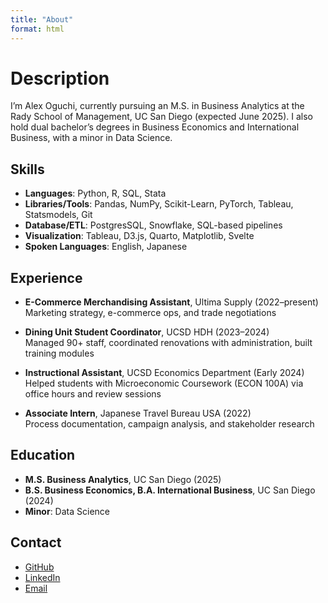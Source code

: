```yaml
---
title: "About"
format: html
---
```


# Description

I'm Alex Oguchi, currently pursuing an M.S. in Business Analytics at the Rady School of Management, UC San Diego (expected June 2025). I also hold dual bachelor's degrees in Business Economics and International Business, with a minor in Data Science.

## Skills

- **Languages**: Python, R, SQL, Stata  
- **Libraries/Tools**: Pandas, NumPy, Scikit-Learn, PyTorch, Tableau, Statsmodels, Git  
- **Database/ETL**: PostgresSQL, Snowflake, SQL-based pipelines  
- **Visualization**: Tableau, D3.js, Quarto, Matplotlib, Svelte  
- **Spoken Languages**: English, Japanese  

## Experience

- **E-Commerce Merchandising Assistant**, Ultima Supply (2022–present)  
  Marketing strategy, e-commerce ops, and trade negotiations  

- **Dining Unit Student Coordinator**, UCSD HDH (2023–2024)  
  Managed 90+ staff, coordinated renovations with administration, built training modules

- **Instructional Assistant**, UCSD Economics Department (Early 2024)
  Helped students with Microeconomic Coursework (ECON 100A) via office hours and review sessions

- **Associate Intern**, Japanese Travel Bureau USA (2022)  
  Process documentation, campaign analysis, and stakeholder research  

## Education

- **M.S. Business Analytics**, UC San Diego (2025)  
- **B.S. Business Economics, B.A. International Business**, UC San Diego (2024)  
- **Minor**: Data Science

## Contact

- [GitHub](https://github.com/raoguchi)  
- [LinkedIn](https://www.linkedin.com/in/alex-oguchi-06369520a/)  
- [Email](mailto:alexoguchi@gmail.com)
